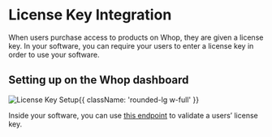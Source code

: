 
<HeroPattern />

<div className='lead'>

# License Key Integration

When users purchase access to products on Whop, they are given a license key. In your software, you can require your users to enter a license key in order to use your software.

## Setting up on the Whop dashboard

![License Key Setup](https://i.imgur.com/IE7apGF.png){{ className: 'rounded-lg w-full' }}

Inside your software, you can use [this endpoint](https://dev.whop.com/reference/validate_license) to validate a users’ license key.

</div>